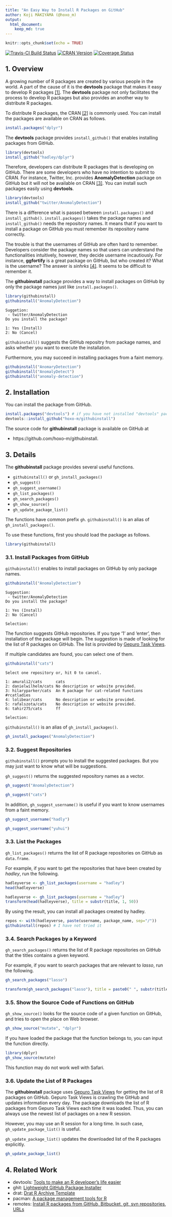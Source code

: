 ```yaml
---
title: "An Easy Way to Install R Packages on GitHub"
author: Koji MAKIYAMA (@hoxo_m)
output: 
  html_document:
    keep_md: true
---
```


```r
knitr::opts_chunk$set(echo = TRUE)
```

[![Travis-CI Build Status](https://travis-ci.org/hoxo-m/githubinstall.svg?branch=master)](https://travis-ci.org/hoxo-m/githubinstall)
[![CRAN Version](http://www.r-pkg.org/badges/version/githubinstall)](http://cran.rstudio.com/web/packages/githubinstall)
[![Coverage Status](https://coveralls.io/repos/github/hoxo-m/githubinstall/badge.svg?branch=master)](https://coveralls.io/github/hoxo-m/githubinstall?branch=master)

## 1. Overview

A growing number of R packages are created by various people in the world.
A part of the cause of it is the **devtools** package that makes it easy to develop R packages [[1]](https://www.rstudio.com/products/rpackages/devtools/).
The **devtools** package not only facilitates the process to develop R packages but also provides an another way to distribute R packages.

To distribute R packages, the CRAN [[2]](https://cran.r-project.org) is commonly used.
You can install the packages are available on CRAN as follows.

```r
install.packages("dplyr")
```

The **devtools** package provides `install_github()` that enables installing packages from GitHub.

```r
library(devtools)
install_github("hadley/dplyr")
```

Therefore, developers can distribute R packages that is developing on GitHub.
There are some developers who have no intention to submit to CRAN.
For instance, Twitter, Inc. provides **AnomalyDetection** package on GitHub but it will not be available on CRAN [[3]](https://blog.twitter.com/2015/introducing-practical-and-robust-anomaly-detection-in-a-time-series).
You can install such packages easily using **devtools**.

```r
library(devtools)
install_github("twitter/AnomalyDetection")
```

There is a difference what is passed between `install.packages()` and `install_github()`.
`install.packages()` takes the package names and `install_github()` needs the repository names.
It means that if you want to install a package on GitHub you must remember its repository name correctly.

The trouble is that the usernames of GitHub are often hard to remember.
Developers consider the package names so that users can understand the functionalities intuitively, however, they decide username incautiously.
For instance, **ggfortify** is a great package on GitHub, but who created it?
What is the username?
The answer is *sinhrks* [[4]](https://github.com/sinhrks/ggfortify).
It seems to be difficult to remember it.

The **githubinstall** package provides a way to install packages on GitHub by only the package names just like `install.packages()`.

```r
library(githubinstall)
githubinstall("AnomalyDetection")
```

```
Suggetion:
 - twitter/AnomalyDetection
Do you install the package? 

1: Yes (Install)
2: No (Cancel)
```

`githubinstall()` suggests the GitHub repositry from package names, and asks whether you want to execute the installation.

Furthermore, you may succeed in installing packages from a faint memory.

```r
githubinstall("AnomaryDetection")
githubinstall("AnomalyDetect")
githubinstall("anomaly-detection")
```

## 2. Installation

You can install the package from GitHub.

```r
install.packages("devtools") # if you have not installed "devtools" package
devtools::install_github("hoxo-m/githubinstall")
```

The source code for **githubinstall** package is available on GitHub at

- https://github.com/hoxo-m/githubinstall.

## 3. Details

The **githubinstall** package provides several useful functions.

- `githubinstall()` or `gh_install_packages()`
- `gh_suggest()`
- `gh_suggest_username()`
- `gh_list_packages()`
- `gh_search_packages()`
- `gh_show_source()`
- `gh_update_package_list()`

The functions have common prefix `gh`.
`githubinstall()` is an alias of `gh_install_packages()`.

To use these functions, first you should load the package as follows.

```r
library(githubinstall)
```

### 3.1. Install Packages from GitHub

`githubinstall()` enables to install packages on GitHub by only package names.

```r
githubinstall("AnomalyDetection")
```

```
Suggestion:
 - twitter/AnomalyDetection
Do you install the package? 

1: Yes (Install)
2: No (Cancel)

Selection: 
```

The function suggests GitHub repositories.
If you type '1' and 'enter', then installation of the package will begin.
The suggestion is made of looking for the list of R packages on GitHub.
The list is provided by [Gepuro Task Views](http://rpkg.gepuro.net).

If multiple candidates are found, you can select one of them.

```r
githubinstall("cats")
```

```
Select one repository or, hit 0 to cancel. 

1: amurali2/cats      cats
2: danielwilhelm/cats No description or website provided.
3: hilaryparker/cats  An R package for cat-related functions #rcatladies
4: lolibear/cats      No description or website provided.
5: rafalszota/cats    No description or website provided.
6: tahir275/cats      ff

Selection: 
```

`githubinstall()` is an alias of `gh_install_packages()`.

```r
gh_install_packages("AnomalyDetection")
```

### 3.2. Suggest Repositories

`githubinstall()` prompts you to install the suggested packages.
But you may just want to know what will be suggestions.

`gh_suggest()` returns the suggested repository names as a vector.

```r
gh_suggest("AnomalyDetection")
```

```r
gh_suggest("cats")
```

In addition, `gh_suggest_username()` is useful if you want to know usernames from a faint memory.

```r
gh_suggest_username("hadly")
```

```r
gh_suggest_username("yuhui")
```

### 3.3. List the Packages

`gh_list_packages()` returns the list of R package repositories on GitHub as `data.frame`.

For example, if you want to get the repositories that have been created by *hadley*, run the following.

```r
hadleyverse <- gh_list_packages(username = "hadley")
head(hadleyverse)
```

```r
hadleyverse <- gh_list_packages(username = "hadley")
transform(head(hadleyverse), title = substr(title, 1, 50))
```

By using the result, you can install all packages created by hadley.

```r
repos <- with(hadleyverse, paste(username, package_name, sep="/"))
githubinstall(repos) # I have not tried it
```

### 3.4. Search Packages by a Keyword

`gh_search_packages()` returns the list of R package repositories on GitHub that the titles contains a given keyword.

For example, if you want to search packages that are relevant to *lasso*, run the following.

```r
gh_search_packages("lasso")
```

```r
transform(gh_search_packages("lasso"), title = paste0(" ", substr(title, 1, 35), ".."))
```

### 3.5. Show the Source Code of Functions on GitHub

`gh_show_source()` looks for the source code of a given function on GitHub, and tries to open the place on Web browser.

```r
gh_show_source("mutate", "dplyr")
```

If you have loaded the package that the function belongs to, you can input the function directly.

```r
library(dplyr)
gh_show_source(mutate)
```

This function may do not work well with Safari.

### 3.6. Update the List of R Packages

The **githubinstall** package uses [Gepuro Task Views](http://rpkg.gepuro.net) for getting the list of R packages on GitHub.
Gepuro Task Views is crawling the GitHub and updates information every day.
The package downloads the list of R packages from Gepuro Task Views each time it was loaded.
Thus, you can always use the newest list of packages on a new R session.

However, you may use an R session for a long time.
In such case, `gh_update_package_list()` is useful.

`gh_update_package_list()` updates the downloaded list of the R packages explicitly.

```r
gh_update_package_list()
```

## 4. Related Work

- devtools: [Tools to make an R developer's life easier](https://github.com/hadley/devtools)
- ghit: [Lightweight GitHub Package Installer](https://github.com/cloudyr/ghit)
- drat: [Drat R Archive Template](https://github.com/eddelbuettel/drat)
- pacman: [A package management tools for R](https://github.com/trinker/pacman)
- remotes: [Install R packages from GitHub, Bitbucket, git, svn repositories, URLs](https://github.com/MangoTheCat/remotes)
